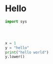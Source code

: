 # Hello


```python
import sys





```

```python
x = 1
y = "hello"
print("hello world")
y.lower()
```

